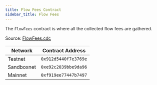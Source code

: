 ```yaml
---
title: Flow Fees Contract
sidebar_title: Flow Fees
---
```


The `FlowFees` contract is where all the collected flow fees are gathered.

Source: [FlowFees.cdc](https://github.com/onflow/flow-core-contracts/blob/master/contracts/FlowFees.cdc)

| Network    | Contract Address     |
| -----------| ---------------------|
| Testnet    | `0x912d5440f7e3769e` |
| Sandboxnet | `0xe92c2039bbe9da96` |
| Mainnet    | `0xf919ee77447b7497` |
